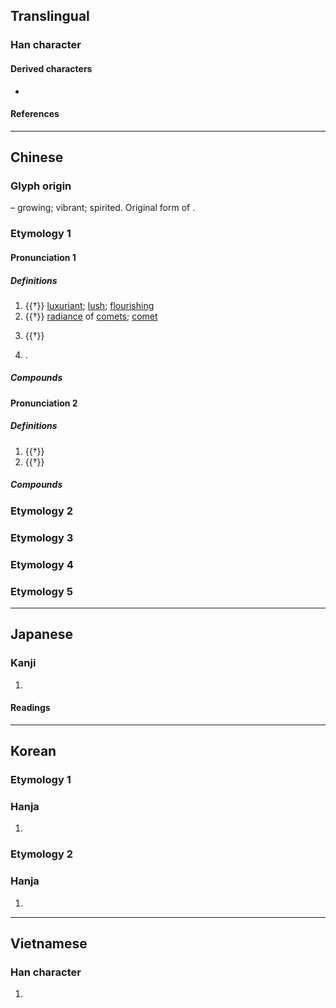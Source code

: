{{character info}}
==Translingual==

===Han character===
{{Han char|rn=39|rad=子|as=04|sn=7|four=40407|canj=JBND|ids=⿱⿱十冖子}}

====Derived characters====
*{{l|mul|[[侼]], [[挬]], [[哱]], [[餑]]([[饽]]), [[浡]], [[悖]], [[桲]], [[脖]], [[綍]], [[誖]], [[鋍]], [[馞]], [[郣]], [[勃]], [[鵓]]([[鹁]]), [[荸]]}}

====References====
{{Han ref|kx=0278.080|dkj=06949|dj=0546.010|hdz=21011.050|uh=5B5B}}

----

==Chinese==
{{zh-forms|alt=𡥇,𡥞}}

===Glyph origin===
{{Han etym}}
{{Han compound|𣎵|子|ls=ic|t1=growth|t2=child}} – growing; vibrant; spirited. Original form of {{och-l|勃|exuberant}}.

===Etymology 1===

====Pronunciation 1====
{{zh-pron
|m=bèi,bó
|c=bui6,but6
|mn=pōe/pu̍t
|mc=y
|oc=y
|cat=a,n,pn
}}

=====Definitions=====
{{zh-hanzi}}

# {{†}} [[luxuriant]]; [[lush]]; [[flourishing]]
# {{†}} [[radiance]] of [[comet]]s; [[comet]]
#: {{zh-x|星孛|comet}}
# {{†}} {{zh-alt-form|悖|[[disorderly]]; [[deviant]]; [[conflicting]]}}
# {{surname|zh|nodot=1}}.

=====Compounds=====
{{zh-der|星孛|孛星|孛沴|孛戾}}

====Pronunciation 2====
{{zh-pron
|m=bó
|cat=part
}}

=====Definitions=====
{{zh-hanzi}}

# {{†}} {{n-g|[[prefix]] [[particle]] in certain nouns}}
# {{†}} {{zh-original|勃|to [[change]] [[countenance]]; to become [[agitated]]}}

=====Compounds=====
{{zh-der|孛羅|孛籃|孛蘭|孛老|孛相|孛婁|孛孛|月孛|蓬蓬孛孛|孛畈}}

===Etymology 2===
{{zh-see|勃|ss}}

===Etymology 3===
{{zh-see|渤|ss}}

===Etymology 4===
{{zh-see|脖|ss}}

===Etymology 5===
{{zh-see|餑|ss}}

----

==Japanese==

===Kanji===
{{ja-kanji|grade=|rs=子04}}

# {{rfdef|ja|sort=子04}}

====Readings====
{{ja-readings
|goon=ぼつ, ばい
|kanon=ほつ, はい
|kanyoon=ぼつ
}}

----

==Korean==

===Etymology 1===

===Hanja===
{{ko-hanja/new|살별|패}}

# {{rfdef|ko|sort=子04}}

===Etymology 2===

===Hanja===
{{ko-hanja/new|안색 변할|발}}

# {{rfdef|ko|sort=子04}}

----

==Vietnamese==

===Han character===
{{vi-readings|rs=子04|reading=bụt}}

# {{rfdef|vi|sort=子04}}